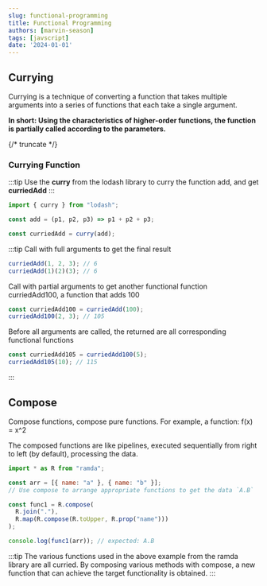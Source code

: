 ```yaml
---
slug: functional-programming
title: Functional Programming
authors: [marvin-season]
tags: [javscript]
date: '2024-01-01'
---
```


## Currying

Currying is a technique of converting a function that takes multiple arguments into a series of functions that each take a single argument.

**In short: Using the characteristics of higher-order functions, the function is partially called according to the parameters.**

{/* truncate  */}

### Currying Function

:::tip
Use the **curry** from the lodash library to curry the function add, and get **curriedAdd**
:::

```js
import { curry } from "lodash";

const add = (p1, p2, p3) => p1 + p2 + p3;

const curriedAdd = curry(add);
```

:::tip
Call with full arguments to get the final result

```js
curriedAdd(1, 2, 3); // 6
curriedAdd(1)(2)(3); // 6
```

Call with partial arguments to get another functional function curriedAdd100, a function that adds 100

```js
const curriedAdd100 = curriedAdd(100);
curriedAdd100(2, 3); // 105
```

Before all arguments are called, the returned are all corresponding functional functions

```js
const curriedAdd105 = curriedAdd100(5);
curriedAdd105(10); // 115
```

:::

## Compose

Compose functions, compose pure functions. For example, a function: f(x) = x^2

The composed functions are like pipelines, executed sequentially from right to left (by default), processing the data.

```js
import * as R from "ramda";

const arr = [{ name: "a" }, { name: "b" }];
// Use compose to arrange appropriate functions to get the data `A.B`

const func1 = R.compose(
  R.join("."),
  R.map(R.compose(R.toUpper, R.prop("name")))
);

console.log(func1(arr)); // expected: A.B
```
:::tip
The various functions used in the above example from the ramda library are all curried. By composing various methods with compose, a new function that can achieve the target functionality is obtained.
:::